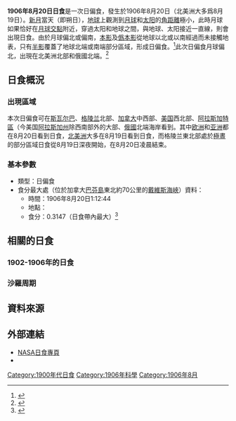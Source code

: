 {{Infobox Solar eclipse
| Year        = 1906
| Month       = 8
| Day         = 20
| Type        = 日偏食
| Image       = SE1906Aug20P.png
| Image size  = 200px
| Image intro = 1906年8月20日日偏食路徑圖
  <!--   日食資料   -->
| Gamma       = 1.3731
| Mag         = 0.3147
| Saros       = 153
| Saros total = 70
| Saros seq   = 3
  <!--     食甚     -->
| Duration    = 
| Location    = [[加拿大|加拿大]][[巴芬島|巴芬島]]東北約70公里的[[戴維斯海峽|戴維斯海峽]]
| Coords      = {{coord|70.8|N|66.4|W}}
| Width       = 
  <!--   開始時間   -->
| Partial     = 
| Start type  = 
| Centre      = 
| Greatest    = 1:12:44
  <!--     倒數     -->
| hour        = 01
| minute      = 12
| second      = 44
| Duration_s  = 
}}
'''1906年8月20日日食'''是一次日偏食，發生於1906年8月20日（北美洲大多爲8月19日）。[[新月|新月]]當天（即朔日），[[地球|地球]]上觀測到[[月球|月球]]和[[太阳|太阳]]的[[角距離|角距離]]極小，此時月球如果恰好在[[月球交點|月球交點]]附近，穿過太阳和地球之間，與地球、太阳接近一直線，則會出現日食。由於月球偏北或偏南，[[本影|本影]]及[[僞本影|僞本影]]從地球以北或以南經過而未接觸地表，只有[[半影|半影]]覆蓋了地球北端或南端部分區域，形成日偏食。<ref name="astron">{{cite web|author=樊忠玉|title=日（月）食|url=http://www.astron.ac.cn/bencandy-51-1630-1.htm|publisher=中国天文科普网|accessdate=2016-04-05|archive-date=2014-09-17|archive-url=https://web.archive.org/web/20140917080048/http://www.astron.ac.cn/bencandy-51-1630-1.htm|dead-url=no}}</ref>此次日偏食月球偏北，出現在北美洲北部和俄國北端。<ref name="NASAGIF">{{cite web|author=Fred Espenak|title=Paritial Solar Eclipse of 1906 Aug 20|url=http://eclipse.gsfc.nasa.gov/SEplot/SEplot1901/SE1906Aug20P.GIF|publisher=NASA Eclipse Web Site|accessdate=2016-04-05|archive-date=2020-10-20|archive-url=https://web.archive.org/web/20201020172320/https://eclipse.gsfc.nasa.gov/SEplot/SEplot1901/SE1906Aug20P.GIF|dead-url=no}}{{en}}</ref>

== 日食概況 ==
=== 出現區域 ===
本次日偏食可在[[斯瓦尔巴|斯瓦尔巴]]、[[格陵兰|格陵兰]]北部、[[加拿大|加拿大]]中西部、[[美国|美国]]西北部、[[阿拉斯加特區|阿拉斯加特區]]（今美国[[阿拉斯加州|阿拉斯加州]]除西南部外的大部、[[俄羅斯帝國|俄國]]北端海岸看到。其中[[欧洲|欧洲]]和[[亚洲|亚洲]]都在8月20日看到日食，[[北美洲|北美洲]]大多在8月19日看到日食，而格陵兰東北部處於[[極晝|極晝]]的部分區域日食從8月19日深夜開始，在8月20日凌晨結束。

=== 基本參數 ===
{{NoteUTC}}
* 類型：日偏食
* 食分最大處（位於加拿大[[巴芬島|巴芬島]]東北約70公里的[[戴維斯海峽|戴維斯海峽]]）資料：
** 時間：1906年8月20日1:12:44
** 地點：{{coord|70.8|N|66.4|W}}
** 食分：0.3147（日食帶內最大）<ref name="Besselian">{{cite web|author=Fred Espenak|title=Besselian Elements - Paritial Solar Eclipse of 1906 Aug 20|url=http://eclipse.gsfc.nasa.gov/SEsearch/SEdata.php?Ecl=19060820|publisher=NASA Eclipse Web Site|accessdate=2016-04-05|archive-date=2020-10-22|archive-url=https://web.archive.org/web/20201022071145/https://eclipse.gsfc.nasa.gov/SEsearch/SEdata.php?Ecl=19060820|dead-url=no}}{{en}}</ref>

== 相關的日食 ==
=== 1902-1906年的日食 ===
{{Solar eclipse set 1902-1906}}

=== 沙羅周期 ===
{{Solar Saros series 153}}

== 資料來源 ==
{{reflist}}

== 外部連結 ==
{{日食主題}}
* [http://eclipse.gsfc.nasa.gov/solar.html NASA日食專頁]{{Wayback|url=http://eclipse.gsfc.nasa.gov/solar.html |date=20190108200537 }}{{en}}
* {{Partial solar eclipse NASA reference|1901/SE1906Aug20P|19060820}}

{{Solar eclipses
|nature=日偏食
|previous=[[1906年7月21日日食|1906年7月21日日食]]
|natureprevious=日偏食
|next=[[1907年1月14日日食|1907年1月14日日食]]
|naturenext=日全食
|previoussamenature=[[1906年7月21日日食|1906年7月21日日食]]
|nextsamenature=[[1909年12月12日日食|1909年12月12日日食]]
}}

{{日食}}

[[Category:1900年代日食|Category:1900年代日食]]
[[Category:1906年科學|Category:1906年科學]]
[[Category:1906年8月|Category:1906年8月]]